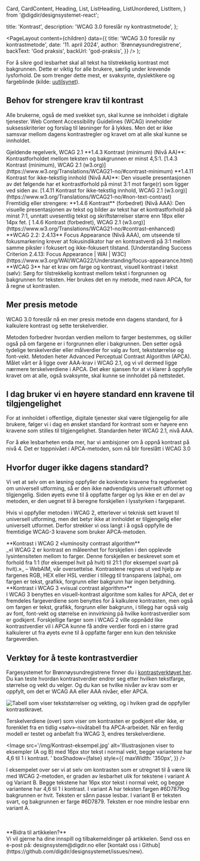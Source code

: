   Card,
  CardContent,
  Heading,
  List,
  ListHeading,
  ListUnordered,
  ListItem,
} from '@digdir/designsystemet-react';


  title: 'Kontrast',
  description: 'WCAG 3.0 foreslår ny kontrastmetode',
};

  <PageLayout
    content={children}
    data={{
      title: 'WCAG 3.0 foreslår ny kontrastmetode',
      date: '11. april 2024',
      author: 'Brønnøysundregistrene',
      backText: 'God praksis',
      backUrl: 'god-praksis',
    }}
  />
);

For å sikre god lesbarhet skal all tekst ha tilstrekkelig kontrast mot bakgrunnen. Dette er viktig for alle brukere, særlig under krevende lysforhold. De som trenger dette mest, er svaksynte, dyslektikere og fargeblinde (kilde: [uutilsynet](https://www.uutilsynet.no/veiledning/kontrast/48)).

## Behov for strengere krav til kontrast

Alle brukerne, også de med svekket syn, skal kunne se innholdet i digitale tjenester. Web Content Accessibility Guidelines (WCAG) inneholder suksesskriterier og forslag til løsninger for å lykkes. Men det er ikke samsvar mellom dagens kontrastregler og kravet om at alle skal kunne se innholdet.

<Card color='brand3'>
  <CardContent>
    <Heading
      level={3}
      size='xs'
    >
      Gjeldende regelverk, WCAG 2.1
    </Heading>
    <ListUnordered>
      <ListItem>
        **1.4.3 Kontrast (minimum) (Nivå AA)**: Kontrastforholdet mellom
        teksten og bakgrunnen er minst 4,5:1. [1.4.3 Kontrast (minimum), WCAG
        2.1
        (w3.org)](https://www.w3.org/Translations/WCAG21-no/#contrast-minimum)
      </ListItem>
      <ListItem>
        **1.4.11 Kontrast for ikke-tekstlig innhold (Nivå AA)**: Den visuelle
        presentasjonen av det følgende har et kontrastforhold på minst 3:1 mot
        farge(r) som ligger ved siden av. [1.4.11 Kontrast for ikke-tekstlig
        innhold, WCAG 2.1
        (w3.org)](https://www.w3.org/Translations/WCAG21-no/#non-text-contrast)
      </ListItem>
    </ListUnordered>
  </CardContent>
</Card>

<br />

<Card color='brand2'>
  <CardContent>
    <Heading
      level={3}
      size='xs'
    >
      Fremtidig eller strengere:
    </Heading>
    <ListUnordered>
      <ListItem>
        **1.4.6 Kontrast** (forbedret) (Nivå AAA): Den visuelle presentasjonen
        av tekst og bilder av tekst har et kontrastforhold på minst 7:1,
        unntatt uvesentlig tekst og skriftstørrelser større enn 18px eller
        14px fet. [ 1.4.6 Kontrast (forbedret), WCAG 2.1
        (w3.org)](https://www.w3.org/Translations/WCAG21-no/#contrast-enhanced)
      </ListItem>
      <ListItem>
        **WCAG 2.2: 2.4.13** Focus Appearance (Nivå AAA), om utseende til
        fokusmarkering krever at fokusindikator har en kontrastverdi på 3:1
        mellom samme piksler i fokusert og ikke-fokusert tilstand.
        [Understanding Success Criterion 2.4.13: Focus Appearance | WAI |
        W3C](https://www.w3.org/WAI/WCAG22/Understanding/focus-appearance.html)
      </ListItem>
      <ListItem>
        **WCAG 3** har et krav om farge og kontrast, visuell kontrast i tekst
        (sølv): Sørg for tilstrekkelig kontrast mellom tekst i forgrunnen og
        bakgrunnen for teksten. Her brukes det en ny metode, med navn APCA,
        for å regne ut kontrasten.
      </ListItem>
    </ListUnordered>
  </CardContent>
</Card>

## Mer presis metode

WCAG 3.0 foreslår nå en mer presis metode enn dagens standard, for å kalkulere kontrast og sette terskelverdier.

<ListUnordered>
  <ListItem>
    Metoden forbedrer hvordan verdien mellom to farger bestemmes, og skiller
    også på om fargene er i forgrunnen eller i bakgrunnen.
  </ListItem>
  <ListItem>
    Den setter også tydelige terskelverdier eller målverdier for valg av font,
    tekststørrelse og font-vekt. Metoden heter Advanced Perceptual Contrast
    Algorithm (APCA).
  </ListItem>
  <ListItem>
    Målet vårt er å ligge over AAA-krav i WCAG 2.1, og vi vil dermed ligge
    nærmere terskelverdiene i APCA. Det øker sjansen for at vi klarer å
    oppfylle kravet om at alle, også svaksynte, skal kunne se innholdet på
    nettstedet.
  </ListItem>
</ListUnordered>

## I dag bruker vi en høyere standard enn kravene til tilgjengelighet

For at innholdet i offentlige, digitale tjenester skal være tilgjengelig for alle brukere, følger vi i dag en ønsket standard for kontrast som er høyere enn kravene som stilles til tilgjengelighet. Standarden heter WCAG 2.1, nivå AAA.

For å øke lesbarheten enda mer, har vi ambisjoner om å oppnå kontrast på nivå 4. Det er toppnivået i APCA-metoden, som nå blir foreslått i WCAG 3.0

## Hvorfor duger ikke dagens standard?

Vi vet at selv om en løsning oppfyller de konkrete kravene fra regelverket om universell utforming, så er den ikke nødvendigvis universelt utformet og tilgjengelig. Siden øyets evne til å oppfatte farger og lys ikke er en del av metoden, er den uegnet til å beregne forskjellen i lysstyrken i fargeparet.

Hvis vi oppfyller metoden i WCAG 2, etterlever vi teknisk sett kravet til universell utforming, men det betyr ikke at innholdet er tilgjengelig eller universelt utformet. Derfor strekker vi oss langt i å også oppfylle de fremtidige WCAG-3 kravene som bruker APCA-metoden.

<Card color='brand3'>
  <CardContent>
    **Kontrast i WCAG 2 «luminosity contrast algorithm** <br />
    _«I WCAG 2 er kontrast en måleenhet for forskjellen i den opplevde lysintensiteten
    mellom to farger. Denne forskjellen er beskrevet som et forhold fra 1:1 (for
    eksempel hvit på hvit) til 21:1 (for eksempel svart på hvit).»_ – WebAIM, vår
    oversettelse. Kontrastene regnes ut ved hjelp av fargenes RGB, HEX eller HSL
    verdier i tillegg til transparens (alpha), om fargen er tekst, grafikk, forgrunn
    eller bakgrunn har ingen betydning.
  </CardContent>
</Card>

<br />

<Card color='brand2'>
  <CardContent>
    **Kontrast i WCAG 3 «visual contrast algorithm»** <br />I WCAG 3 benyttes en
    visuell-kontrast algoritme som kalles for APCA, det er fremdeles
    fargeverdiene som benyttes for å kalkulere kontrasten, men også om fargen er
    tekst, grafikk, forgrunn eller bakgrunn, i tillegg har også valg av font,
    font-vekt og størrelse en innvirkning på hvilke kontrastverdier som er
    godkjent. Forskjellige farger som i WCAG 2 ville oppnådd like
    kontrastverdier vil i APCA kunne få andre verdier fordi en i større grad
    kalkulerer ut fra øyets evne til å oppfatte farger enn kun den tekniske
    fargeverdien.
  </CardContent>
</Card>

## Verktøy for å teste kontrastverdier

Fargesystemet for Brønnøysundregistrene finner du i [kontrastverktøyet her](https://contrast.brreg.no/). Du kan teste hvordan kontrastverdier endrer seg etter hvilken tekstfarge, størrelse og vekt du velger. Og du kan se hvilke nivåer av krav som er oppfylt, om det er WCAG AA eller AAA nivåer, eller APCA.

<Image
  src='/img/Kontrast-terskelverdier.png'
  alt='Tabell som viser tekststørrelser og vekting, og i hviken grad de oppfyller kontrastkravet.'
  boxShadow={true}
/>

Terskelverdiene (over) som viser om kontrasten er godkjent eller ikke, er forenklet fra en tidlig «sølv»-nivåtabell fra APCA-arbeidet. Når en ferdig modell er testet og anbefalt fra WCAG 3, endres terskelverdiene.

<Image
  src='/img/Kontrast-eksempel.jpg'
  alt='Illustrasjonen viser to eksempler (A og B) med 16px stor tekst i normal vekt, begge variantene har 4,6 til 1 i kontrast. '
  boxShadow={false}
  style={{
    maxWidth: '350px',
  }}
/>

I eksempelet over ser vi at selv om kontrasten som er utregnet til å være lik med WCAG 2-metoden, er graden av lesbarhet ulik for tekstene i variant A og Variant B.
Begge tekstene har 16px stor tekst i normal vekt, og begge variantene har 4,6 til 1 i kontrast.
I variant A har teksten fargen #6D7879og bakgrunnen er hvit. Teksten er sånn passe lesbar.
I variant B er teksten svart, og bakgrunnen er farge #6D7879. Teksten er noe mindre lesbar enn variant A.

<br />
<br />
<Card color='brand1'>
  <CardContent>
    **Bidra til artikkelen?** <br />
    Vi vil gjerne ha dine innspill og tilbakemeldinger på artikkelen. Send oss en
    e-post på: designsystem@digdir.no eller [kontakt oss i Github](https://github.com/digdir/designsystemet/issues/new).
  </CardContent>
</Card>

<br />
<br />
